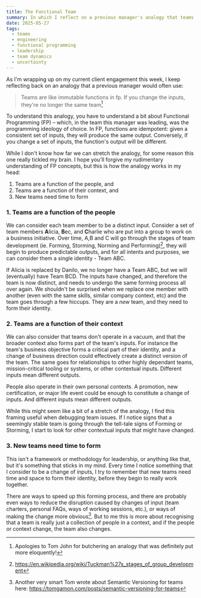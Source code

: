 ```yaml
---
title: The Functional Team
summary: In which I reflect on a previous manager's analogy that teams are like functions in functional programming.
date: 2025-05-27
tags:
  - teams
  - engineering
  - functional programming
  - leadership
  - team dynamics
  - uncertainty
---
```


As I'm wrapping up on my current client engagement this week, I keep reflecting back on an analogy that a previous manager would often use:

> Teams are like immutable functions in fp. If you change the inputs, they're no longer the same team[^heavily-paraphrased]

To understand this analogy, you have to understand a bit about Functional Programming (FP) – which, in the team this manager was leading, was the programming ideology of choice. In FP, functions are idempotent: given a consistent set of inputs, they will produce the same output. Conversely, if you change a set of inputs, the function's output will be different.

While I don't know how far we can stretch the analogy, for some reason this one really tickled my brain. I hope you'll forgive my rudimentary understanding of FP concepts, but this is how the analogy works in my head:

1. Teams are a function of the people, and
2. Teams are a function of their context, and
3. New teams need time to form

### 1. Teams are a function of the people

We can consider each team member to be a distinct input. Consider a set of team members **A**licia, **B**ec, and **C**harlie who are put into a group to work on a business initiative. Over time, A,B and C will go through the stages of team development (ie. Forming, Storming, Norming and Performing)[^Tuckman's-stages], they will begin to produce predictable outputs, and for all intents and purposes, we can consider them a single identity - Team ABC.

If Alicia is replaced by Danilo, we no longer have a Team ABC, but we will (eventually) have Team BCD. The inputs have changed, and therefore the team is now distinct, and needs to undergo the same forming process all over again. We shouldn't be surprised when we replace one member with another (even with the same skills, similar company context, etc) and the team goes through a few hiccups. They are a _new_ team, and they need to form their identity.

### 2. Teams are a function of their context

We can also consider that teams don't operate in a vacuum, and that the broader context also forms part of the team's inputs. For instance the team's business objective forms a critical part of their identity, and a change of business direction could effectively create a distinct version of the team. The same goes for relationships to other highly dependant teams, mission-critical tooling or systems, or other contextual inputs. Different inputs mean different outputs.

People also operate in their own personal contexts. A promotion, new certification, or major life event could be enough to constitute a change of inputs. And different inputs mean different outputs.

While this might seem like a bit of a stretch of the analogy, I find this framing useful when debugging team issues. If I notice signs that a seemingly stable team is going through the tell-tale signs of Forming or Storming, I start to look for other contextual inputs that might have changed.

### 3. New teams need time to form

This isn't a framework or methodology for leadership, or anything like that, but it's something that sticks in my mind. Every time I notice something that I consider to be a change of inputs, I try to remember that new teams need time and space to form their identity, before they begin to really work together.

There are ways to speed up this forming process, and there are probably even ways to reduce the disruption caused by changes of input (team charters, personal FAQs, ways of working sessions, etc.), or ways of making the change more obvious[^semver-for-teams]. But to me this is more about recognising that a team is really just a collection of people in a context, and if the people or context change, the team also changes.

[^heavily-paraphrased]: Apologies to Tom John for butchering an analogy that was definitely put more eloquently!

[^Tuckman's-stages]: https://en.wikipedia.org/wiki/Tuckman%27s_stages_of_group_development

[^semver-for-teams]: Another very smart Tom wrote about Semantic Versioning for teams here: https://tomgamon.com/posts/semantic-versioning-for-teams
